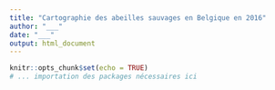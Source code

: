 ```yaml
---
title: "Cartographie des abeilles sauvages en Belgique en 2016"
author: "___"
date: "___"
output: html_document
---
```


```r
knitr::opts_chunk$set(echo = TRUE)
# ... importation des packages nécessaires ici
```

<!--% Réalisez 3 à 5 cartes ici. Commentez-les et justifiez vos choix. -->
